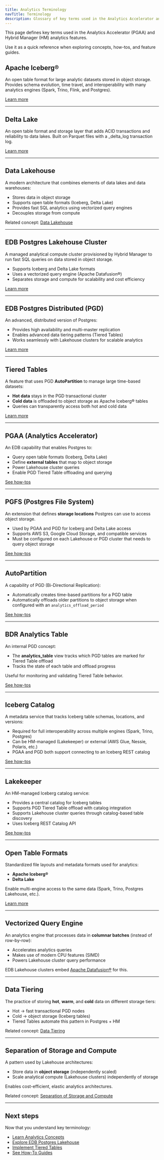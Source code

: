 ```yaml
---
title: Analytics Terminology
navTitle: Terminology
description: Glossary of key terms used in the Analytics Accelerator and Hybrid Manager analytics features.
---
```



This page defines key terms used in the Analytics Accelerator (PGAA) and Hybrid Manager (HM) analytics features.

Use it as a quick reference when exploring concepts, how-tos, and feature guides.


## Apache Iceberg®

An open table format for large analytic datasets stored in object storage.
Provides schema evolution, time travel, and interoperability with many analytics engines (Spark, Trino, Flink, and Postgres).

[Learn more](/edb-postgres-ai/1.3/analytics/iceberg)

---

## Delta Lake

An open table format and storage layer that adds ACID transactions and reliability to data lakes.
Built on Parquet files with a _delta_log transaction log.

[Learn more](/edb-postgres-ai/1.3/analytics/delta_lake)

---

## Data Lakehouse

A modern architecture that combines elements of data lakes and data warehouses:

- Stores data in object storage
- Supports open table formats (Iceberg, Delta Lake)
- Provides fast SQL analytics using vectorized query engines
- Decouples storage from compute

Related concept: [Data Lakehouse](/edb-postgres-ai/1.3/analytics/generic-concepts#data-lakehouse)

---

## EDB Postgres Lakehouse Cluster

A managed analytical compute cluster provisioned by Hybrid Manager to run fast SQL queries on data stored in object storage.

- Supports Iceberg and Delta Lake formats
- Uses a vectorized query engine (Apache Datafusion®)
- Separates storage and compute for scalability and cost efficiency

[Learn more](/edb-postgres-ai/1.3/analytics/lakehouse)

---

## EDB Postgres Distributed (PGD)

An advanced, distributed version of Postgres:

- Provides high availability and multi-master replication
- Enables advanced data tiering patterns (Tiered Tables)
- Works seamlessly with Lakehouse clusters for scalable analytics

[Learn more](/edb-postgres-ai/1.3/hybrid-manager/overview/database_types/distributed_highavailability/)

---

## Tiered Tables

A feature that uses PGD **AutoPartition** to manage large time-based datasets:

- **Hot data** stays in the PGD transactional cluster
- **Cold data** is offloaded to object storage as Apache Iceberg® tables
- Queries can transparently access both hot and cold data

[Learn more](/edb-postgres-ai/1.3/analytics/tiered_tables)

---

## PGAA (Analytics Accelerator)

An EDB capability that enables Postgres to:

- Query open table formats (Iceberg, Delta Lake)
- Define **external tables** that map to object storage
- Power Lakehouse cluster queries
- Enable PGD Tiered Table offloading and querying

[See how-tos](/edb-postgres-ai/1.3/analytics#how-tos-runbook-aligned)

---

## PGFS (Postgres File System)

An extension that defines **storage locations** Postgres can use to access object storage.

- Used by PGAA and PGD for Iceberg and Delta Lake access
- Supports AWS S3, Google Cloud Storage, and compatible services
- Must be configured on each Lakehouse or PGD cluster that needs to query object storage

[See how-tos](/edb-postgres-ai/1.3/analytics#how-tos-runbook-aligned)

---

## AutoPartition

A capability of PGD (Bi-Directional Replication):

- Automatically creates time-based partitions for a PGD table
- Automatically offloads older partitions to object storage when configured with an `analytics_offload_period`

[See how-tos](/edb-postgres-ai/1.3/analytics#how-tos-runbook-aligned)

---

## BDR Analytics Table

An internal PGD concept:

- The **analytics_table** view tracks which PGD tables are marked for Tiered Table offload
- Tracks the state of each table and offload progress

Useful for monitoring and validating Tiered Table behavior.

[See how-tos](/edb-postgres-ai/1.3/analytics#how-tos-runbook-aligned)

---

## Iceberg Catalog

A metadata service that tracks Iceberg table schemas, locations, and versions:

- Required for full interoperability across multiple engines (Spark, Trino, Postgres)
- Can be HM-managed (Lakekeeper) or external (AWS Glue, Nessie, Polaris, etc.)
- PGAA and PGD both support connecting to an Iceberg REST catalog

[See how-tos](/edb-postgres-ai/1.3/analytics#how-tos-runbook-aligned)

---

## Lakekeeper

An HM-managed Iceberg catalog service:

- Provides a central catalog for Iceberg tables
- Supports PGD Tiered Table offload with catalog integration
- Supports Lakehouse cluster queries through catalog-based table discovery
- Uses Iceberg REST Catalog API

[See how-tos](/edb-postgres-ai/1.3/analytics#how-tos-runbook-aligned)

---

## Open Table Formats

Standardized file layouts and metadata formats used for analytics:

- **Apache Iceberg®**
- **Delta Lake**

Enable multi-engine access to the same data (Spark, Trino, Postgres Lakehouse, etc.).

[Learn more](/edb-postgres-ai/1.3/analytics/generic-concepts#open-table-formats)

---

## Vectorized Query Engine

An analytics engine that processes data in **columnar batches** (instead of row-by-row):

- Accelerates analytics queries
- Makes use of modern CPU features (SIMD)
- Powers Lakehouse cluster query performance

EDB Lakehouse clusters embed [Apache Datafusion®](https://datafusion.apache.org/) for this.

---

## Data Tiering

The practice of storing **hot**, **warm**, and **cold** data on different storage tiers:

- Hot → fast transactional PGD nodes
- Cold → object storage (Iceberg tables)
- Tiered Tables automate this pattern in Postgres + HM

Related concept: [Data Tiering](/edb-postgres-ai/1.3/analytics/generic-concepts#data-tiering)

---

## Separation of Storage and Compute

A pattern used by Lakehouse architectures:

- Store data in **object storage** (independently scaled)
- Scale analytical compute (Lakehouse clusters) independently of storage

Enables cost-efficient, elastic analytics architectures.

Related concept: [Separation of Storage and Compute](/edb-postgres-ai/1.3/analytics/generic-concepts#separation-of-storage-and-compute)

---

## Next steps

Now that you understand key terminology:

- [Learn Analytics Concepts](/edb-postgres-ai/1.3/analytics/analytics-concepts)
- [Explore EDB Postgres Lakehouse](/edb-postgres-ai/1.3/analytics/lakehouse)
- [Implement Tiered Tables](/edb-postgres-ai/1.3/analytics/tiered_tables)
- [See How-To Guides](/edb-postgres-ai/1.3/analytics#how-tos-runbook-aligned)
